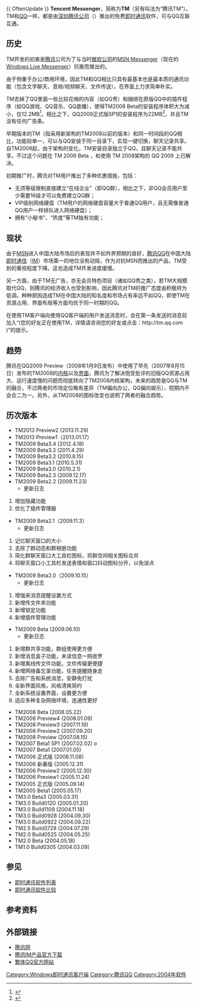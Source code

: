 {{update|time=2013-09-26T10:44:41+00:00}}
{{ OftenUpdate }}
{{noteTA
|G1=IT
}}
{{Infobox software
| name                   =
| title                  = Tencent Messenger
| logo                   =
| screenshot             =
| caption                =
| collapsible            =
| author                 =
| developer              = [[腾讯公司|腾讯公司]]
| released               = {{Start date|2004|3|9}}
| discontinued           =
| latest release version = TM2013 Preview2
| latest release date    = {{Start date and age|2014|10|16}}
| latest preview version =
| latest preview date    = <!-- {{Start date and age|YYYY|MM|DD}} -->
| frequently updated     =
| programming language   =
| operating system       = [[Microsoft_Windows_2000#Service_Pack|Microsoft Windows 2000 SP1]]及以上<ref>{{cite web|title=系统需求:|url=http://im.qq.com/qq/req.shtml|publisher=腾讯公司|accessdate=2011-07-30|language=zh-hans|quote=Microsoft®Windows®2000sp1 或更高版本（建议使用Microsoft®Windows®XP）|archive-date=2011-07-17|archive-url=https://web.archive.org/web/20110717165718/http://im.qq.com/qq/req.shtml|dead-url=no}}</ref>
| platform               =
| engine                 =
| size                   = 47 MB
| language               = 简体中文
| status                 =
| genre                  = [[即时通讯软件|即时通讯软件]]
| license                = [[专有软件|专有软件]]
| website                = [http://im.qq.com/tm/index.shtml TM2009]<br/>[http://im.qq.com/tm/2013/ TM2013]
}}
'''Tencent Messenger'''，简称为'''TM'''（另有叫法为“腾讯TM”）。TM和[[QQ|QQ]]一样，都是由[[深圳|深圳]][[腾讯公司|腾讯公司]]（{{hkex2|0700}}）推出的免费[[即时通讯|即时通讯]]软件，可与QQ互联互通。

== 历史 ==

TM开发的初衷是[[腾讯|腾讯]]公司为了与当时[[微软公司|微软公司]]的[[MSN_Messenger|MSN Messenger]]（现在的[[Windows_Live_Messenger|Windows Live Messenger]]）抗衡而推出的。

由于侧重于办公/商用环境，因此TM和QQ相比只具有最基本也是最本质的通讯功能（包含文字聊天、音频/视频聊天、文件传送），在界面上力求简单朴实。

TM去掉了QQ里面一些比较花哨的内容（如QQ秀）和捆绑在原版QQ中的插件程序（如QQ游戏、QQ音乐、QQ直播），使得TM2008 Beta的安装程序体积大为减小，仅12.2MB<ref>{{cite web |url=http://im.qq.com/tm/2008 |title=TM2008下载页所显示的安装程序大小 |accessdate=2009-05-25 |publisher=腾讯公司 |language=zh-hans |archive-date=2009-01-21 |archive-url=https://web.archive.org/web/20090121144156/http://im.qq.com/tm/2008/ |dead-url=no }}</ref>，相比之下，QQ2009正式版SP1的安装程序为22MB<ref>{{cite web |url=http://im.qq.com/qq/2009/standard_sp1/ |title=QQ2009下载页所显示的安装程序大小 |accessdate=2009-05-25 |publisher=腾讯公司 |language=zh-hans |archive-date=2009-05-29 |archive-url=https://web.archive.org/web/20090529014223/http://im.qq.com/qq/2009/standard_sp1/ |dead-url=no }}</ref>，并且TM没有任何广告条。

早期版本的TM（指采用新架构的TM2008以前的版本）和同一时间段的QQ相比，功能较单一，可以与QQ安装于同一目录下，实现一键切换，聊天记录共享。自TM2008起，由于架构的变化，TM安装目录独立于QQ，且聊天记录不能共享。不过这个问题在 TM 2009 Beta ，和使用 TM 2008架构的 QQ 2009 上已解决。

初期推广时，腾讯对TM用户推出了多种优惠措施，包括：
*无须等级限制直接建立“在线企业”（即QQ群），相比之下，非QQ会员用户至少需要16级才可以免费建立QQ群；
*VIP级别网络硬盘（TM用户的网络硬盘容量大于普通QQ用户，且无需像普通QQ用户一样排队进入网络硬盘）；
*拥有“小秘书”、“热度”等TM独有功能；

== 现状 ==
由于[[MSN|MSN]]进入中国大陆市场后的表现并不如外界预期的良好，[[腾讯QQ|腾讯QQ]]在中国大陆[[即时通信|即时通信]]（[[IM|IM]]）市场第一的地位没有动摇，作为对抗MSN而推出的产品，TM受到的重视程度下降。这也造成TM开发进度缓慢。{{cn}}

另一方面，由于TM无广告，亦无会员特色项目（诸如QQ秀之类），若TM大规模取代QQ，则腾讯的经济收入也受到影响，因此腾讯对TM的推广态度由积极转为低调。{{cn}}种种原因造成TM在中国大陆的知名度和市场占有率远不如QQ，即使TM在资源占用、界面布局等方面均优于同一时期的QQ。

在使用TM客户端向使用QQ客户端的用户发送消息时，会在第一条发送的消息前加入“(您的好友正在使用TM，详情请咨询您的好友或点击：http://tm.qq.com{{Wayback|url=http://tm.qq.com/ |date=20160511225745 }} )”的提示。

== 趋势 ==
腾讯在QQ2009 Preview（2008年1月9日发布）中使用了早先（2007年8月15日）发布的TM2008的[[内核|内核]]以及[[界面|界面]]，腾讯为了解决饱受批评的旧版QQ资源占用大、运行速度慢的问题而彻底转向了TM2008内核架构，未来的趋势是QQ与TM的融合，不过两者的市场定位略有差异（TM偏向办公，QQ偏向娱乐），短期内不会合二为一。另外，从TM2008的图标改变也说明了两者的融合趋势。

== 历次版本 ==
*TM2013 Preview2 (2013.11.29)
* TM2013 Preview1（2013.01.17）
* TM2009 Beta3.4 (2012.4.18)
*TM2009 Beta3.3 (2011.4.29) 
*TM2009 Beta3.2 (2010.8.15) 
*TM2009 Beta3.1 (2010.5.31) 
*TM2009 Beta3.0 (2010.2.1)
*TM2009 Beta2.3 (2009.12.17)
*TM2009 Beta2.2 (2009.11.23)
**更新日志
#增加隐藏功能
#优化了插件管理器
*TM2009 Beta2.1（2009.11.3）
**更新日志
#记忆聊天窗口的大小
#去除了群动态和群相册功能
#简化群聊天窗口大工具栏图标，将群空间相关图标合并
#将聊天窗口小工具栏发送表情和窗口抖动图标分开，以免误点
*TM2009 Beta2.0（2009.10.15）
**更新日志
#增强来消息提醒设置方式
#新增传文件夹功能
#新增锁定功能
#新增插件管理功能
*TM2009 Beta (2009.06.10)
**更新日志
#新增群共享功能，群组使用更方便
#新增消息盒子功能，未读信息一网收罗
#新增离线传文件功能，文件传输更便捷
#新增网络备忘录功能，任务提醒随身走
#去除广告和系统消息，安静免打扰
#全新界面风格，风格清爽简约
#全新系统设置界面，设置更方便
#适应多种复杂网络环境，连通性更好
*TM2008 Beta (2008.05.22)
*TM2008 Preview4 (2008.01.09)
*TM2008 Preview3 (2007.11.19)
*TM2008 Preview2 (2007.09.20) 
*TM2008 Preview (2007.08.15) 
*TM2007 Beta1 SP1 (2007.02.02) ο
*TM2007 Beta1 (2007.01.05) 
*TM2006 正式版 (2006.11.08)
*TM2006 新春版 (2005.12.31) 
*TM2006 Preview2 (2005.12.30)
*TM2006 Preview1 (2005.11.24)
*TM2005 正式版 (2005.09.14) 
*TM2005 Beta1 (2005.05.17) 
*TM3.0 Beta3 (2005.03.31)
*TM3.0 Build0120 (2005.01.20)
*TM3.0 Build1109 (2004.11.18)
*TM3.0 Build0928 (2004.09.30)
*TM3.0 Build0922 (2004.09.22) 
*TM2.5 Build0728 (2004.07.29)
*TM2.0 Build0525 (2004.05.25)
*TM2.0 Beta (2004.05.18)
*TM1.0 Build0305 (2004.03.09)

== 参见 ==
*[[即时通讯软件列表|即时通讯软件列表]]
*[[即时通讯软件比较|即时通讯软件比较]]

==参考资料==
{{Reflist}}

== 外部链接 ==
*[http://www.qq.com 腾讯网]{{Wayback|url=http://www.qq.com/ |date=20200705133236 }}{{zh-hans}}
*[http://im.qq.com 腾讯IM产品官方下载]{{Wayback|url=http://im.qq.com/ |date=20090131180539 }}{{zh-hans}}
*[http://hi.qq.com 繁体QQ官方网站]{{Wayback|url=http://hi.qq.com/ |date=20111016103729 }}{{zh-hant}}

{{腾讯}}
{{IM clients}}

[[Category:Windows即时通讯客户端|Category:Windows即时通讯客户端]]
[[Category:腾讯QQ|Category:腾讯QQ]]
[[Category:2004年软件|Category:2004年软件]]